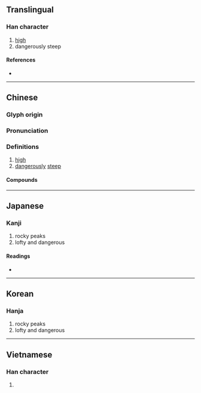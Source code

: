 {{character info/new}}
==Translingual==

===Han character===
{{Han char|rn=46|rad=山|as=08|sn=11|four=22408|canj=UYOJ|ids=⿱山卒}}

# [[high]]
# dangerously steep

====References====
* {{Han ref|kx=0314.030|dkj=08175|dj=0614.200|hdz=10782.090|uh=5D12|ud=23826|bh=D541|bd=54593}}

----

==Chinese==
{{zh-forms}}

===Glyph origin===
{{Han etym}}

===Pronunciation===
{{zh-pron
|m=zú
|c=zeot1,zyut3
|mc=y
|oc=y
|ma=
|cat=a
}}

===Definitions===
{{zh-hanzi}}

# [[high]]
# [[dangerously]] [[steep]]

====Compounds====
{{zh-der|廧崒|嵂崒|崒兀|崒嵂}}

----

==Japanese==

===Kanji===
{{ja-kanji|grade=|rs=山08}}

# rocky peaks
# lofty and dangerous

====Readings====
* {{ja-readings|on=[[しゅつ]] (shutsu), [[しゅち]] (shuchi), [[そつ]] (sotsu), [[ぞち]] (zochi), [[すい]] (sui)|kun=[[けわしい]] (kewashii)}}

----

==Korean==

===Hanja===
{{ko-hanja|hangeul=췌|eumhun=|rv=chwe|mr=ch'we|y=chwey}}

# rocky peaks
# lofty and dangerous

----

==Vietnamese==

===Han character===
{{vi-hantu|[[chót]], [[tốt]]|rs=山08}}

# {{defn|lang=vi|sort=山08}}